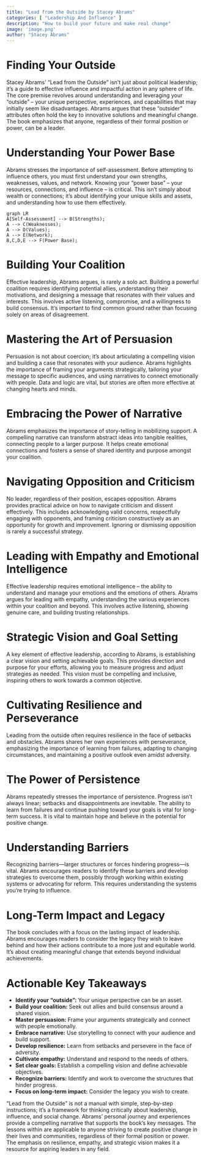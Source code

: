 ```yaml
---
title: "Lead from the Outside by Stacey Abrams"
categories: [ "Leadership And Influence" ]
description: "How to build your future and make real change"
image: 'image.png'
author: "Stacey Abrams"
---
```

# Finding Your Outside

Stacey Abrams' "Lead from the Outside" isn't just about political leadership; it's a guide to effective influence and impactful action in any sphere of life.  The core premise revolves around understanding and leveraging your "outside" – your unique perspective, experiences, and capabilities that may initially seem like disadvantages. Abrams argues that these "outsider" attributes often hold the key to innovative solutions and meaningful change. The book emphasizes that anyone, regardless of their formal position or power, can be a leader.

# Understanding Your Power Base

Abrams stresses the importance of self-assessment. Before attempting to influence others, you must first understand your own strengths, weaknesses, values, and network.  Knowing your "power base" – your resources, connections, and influence – is critical. This isn't simply about wealth or connections; it's about identifying your unique skills and assets, and understanding how to use them effectively.

```mermaid
graph LR
A[Self-Assessment] --> B(Strengths);
A --> C(Weaknesses);
A --> D(Values);
A --> E(Network);
B,C,D,E --> F(Power Base);
```


# Building Your Coalition

Effective leadership, Abrams argues, is rarely a solo act. Building a powerful coalition requires identifying potential allies, understanding their motivations, and designing a message that resonates with their values and interests. This involves active listening, compromise, and a willingness to build consensus.  It’s important to find common ground rather than focusing solely on areas of disagreement.

# Mastering the Art of Persuasion

Persuasion is not about coercion; it’s about articulating a compelling vision and building a case that resonates with your audience. Abrams highlights the importance of framing your arguments strategically, tailoring your message to specific audiences, and using narratives to connect emotionally with people.  Data and logic are vital, but stories are often more effective at changing hearts and minds.

# Embracing the Power of Narrative

Abrams emphasizes the importance of story-telling in mobilizing support.   A compelling narrative can transform abstract ideas into tangible realities, connecting people to a larger purpose.  It helps create emotional connections and fosters a sense of shared identity and purpose amongst your coalition.

# Navigating Opposition and Criticism

No leader, regardless of their position, escapes opposition. Abrams provides practical advice on how to navigate criticism and dissent effectively. This includes acknowledging valid concerns, respectfully engaging with opponents, and framing criticism constructively as an opportunity for growth and improvement.  Ignoring or dismissing opposition is rarely a successful strategy.


# Leading with Empathy and Emotional Intelligence

Effective leadership requires emotional intelligence – the ability to understand and manage your emotions and the emotions of others. Abrams argues for leading with empathy, understanding the various experiences within your coalition and beyond. This involves active listening, showing genuine care, and building trusting relationships.


#  Strategic Vision and Goal Setting

A key element of effective leadership, according to Abrams, is establishing a clear vision and setting achievable goals. This provides direction and purpose for your efforts, allowing you to measure progress and adjust strategies as needed. This vision must be compelling and inclusive, inspiring others to work towards a common objective.

# Cultivating Resilience and Perseverance

Leading from the outside often requires resilience in the face of setbacks and obstacles. Abrams shares her own experiences with perseverance, emphasizing the importance of learning from failures, adapting to changing circumstances, and maintaining a positive outlook even amidst adversity.


# The Power of Persistence

Abrams repeatedly stresses the importance of persistence. Progress isn't always linear; setbacks and disappointments are inevitable. The ability to learn from failures and continue pushing toward your goals is vital for long-term success. It is vital to maintain hope and believe in the potential for positive change.

# Understanding Barriers

Recognizing barriers—larger structures or forces hindering progress—is vital. Abrams encourages readers to identify these barriers and develop strategies to overcome them, possibly through working within existing systems or advocating for reform. This requires understanding the systems you're trying to influence.


#  Long-Term Impact and Legacy

The book concludes with a focus on the lasting impact of leadership. Abrams encourages readers to consider the legacy they wish to leave behind and how their actions contribute to a more just and equitable world.  It’s about creating meaningful change that extends beyond individual achievements.


# Actionable Key Takeaways

* **Identify your "outside":** Your unique perspective can be an asset.
* **Build your coalition:** Seek out allies and build consensus around a shared vision.
* **Master persuasion:** Frame your arguments strategically and connect with people emotionally.
* **Embrace narrative:** Use storytelling to connect with your audience and build support.
* **Develop resilience:** Learn from setbacks and persevere in the face of adversity.
* **Cultivate empathy:** Understand and respond to the needs of others.
* **Set clear goals:** Establish a compelling vision and define achievable objectives.
* **Recognize barriers:** Identify and work to overcome the structures that hinder progress.
* **Focus on long-term impact:** Consider the legacy you wish to create.


"Lead from the Outside" is not a manual with simple, step-by-step instructions; it's a framework for thinking critically about leadership, influence, and social change. Abrams' personal journey and experiences provide a compelling narrative that supports the book’s key messages. The lessons within are applicable to anyone striving to create positive change in their lives and communities, regardless of their formal position or power. The emphasis on resilience, empathy, and strategic vision makes it a resource for aspiring leaders in any field.

